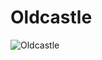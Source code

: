 

# Oldcastle

<Image
  src="https://cdn.sanity.io/images/1as7cn02/production/683fd42ff7dec8d102cb453def3bdfa3dc088265-1680x987.png?w=976&h=350&fit=crop&crop=center&auto=format"
  alt="Oldcastle"
  width={976}
  height={350}
/>

<ProjectDetails
  region="North"
  house="House Locke"
  type="Castle"
  status="Abandoned"
  warp="/warp oldcastle"
  projectLead="Cpt_Jamo"
  dateStarted="January 20, 2014"
  dateCompleted="January 20, 2014"
/>
